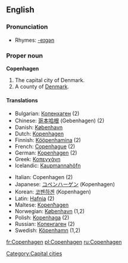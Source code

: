 {{wikipedia}}
==English==

===Pronunciation===
*Rhymes: [[Rhymes:English:-eɪɡən|-eɪɡən]]

===Proper noun===
'''Copenhagen'''

# The capital city of Denmark.
# A county of [[Denmark]].

====Translations====
{{rfc-trans}}
{{top}}
*Bulgarian: [[Копенхаген]] (2)
*Chinese: [[哥本哈根]] (Gebenhagen) (2)
*Danish: [[København]]
*Dutch: [[Kopenhagen]]
*Finnish: [[Kööpenhamina]] (2)
*French: [[Copenhague]] (2)
*German: [[Kopenhagen]] (2)
*Greek: [[Κοπεγχάγη]] {{f}}
*Icelandic: [[Kaupmannahöfn]] {{f}}
{{mid}}
*Italian: Copenhagen {{f}} (2)
*Japanese: [[コペンハーゲン]] (Kopenhagen)
*Korean: [[코펜하겐]] (Kopenhagen)
*Latin: [[Hafnia]] (2)
*Maltese: [[Kopenħagen]]
*Norwegian: [[København]] (1,2)
*Polish: [[Kopenhaga]] {{f}} (2)
*Russian: [[Копенгаген]] {{m}} (2)
*Swedish: [[Köpenhamn]] {{n}} (1,2)
{{bottom}}

[[Category:Capital cities]]

[[fr:Copenhagen]]
[[pl:Copenhagen]]
[[ru:Copenhagen]]